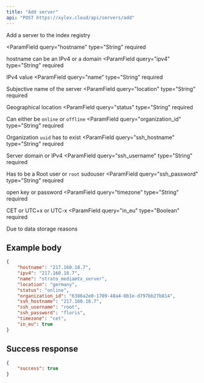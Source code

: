 ```yaml
---
title: "Add server"
api: "POST https://xylex.cloud/api/servers/add"
---
```


<Card title="Endpoint Description" icon="info" horizontal>
Add a server to the index registry
</Card>

<ParamField
  query="hostname"
  type="String"
  required
>
  hostname can be an IPv4 or a domain
</ParamField>
<ParamField
  query="ipv4"
  type="String"
  required
>
  IPv4 value
</ParamField>
<ParamField
  query="name"
  type="String"
  required
>
  Subjective name of the server
</ParamField>
<ParamField
  query="location"
  type="String"
  required
>
  Geographical location 
</ParamField>
<ParamField
  query="status"
  type="String"
  required
>
  Can either be `online` or `offline`
</ParamField>
<ParamField
  query="organization_id"
  type="String"
  required
>
  Organization `uuid` has to exist
</ParamField>
<ParamField
  query="ssh_hostname"
  type="String"
  required
>
  Server domain or IPv4
</ParamField>
<ParamField
  query="ssh_username"
  type="String"
  required
>
  Has to be a Root user or `root` sudouser
</ParamField>
<ParamField
  query="ssh_password"
  type="String"
  required
>
  open key or password
</ParamField>
<ParamField
  query="timezone"
  type="String"
  required
>
  CET or UTC+x or UTC-x
</ParamField>
<ParamField
  query="in_eu"
  type="Boolean"
  required
>
  Due to data storage reasons
</ParamField>



## Example body
```json
{
    "hostname": "217.160.18.7",
    "ipv4": "217.160.18.7",
    "name": "strato_mediamtx_server",
    "location": "germany",
    "status": "online",
    "organization_id": "6386a2e0-1709-48a4-8b1e-d797bb27b814",
    "ssh_hostname": "217.160.18.7",
    "ssh_username": "root",
    "ssh_password": "floris",
    "timezone": "cet",
    "in_eu": true
}
```
## Success response
```json
{
    "success": true
}
```